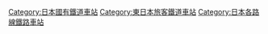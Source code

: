 [[Category:日本國有鐵道車站|Category:日本國有鐵道車站]]
[[Category:東日本旅客鐵道車站|Category:東日本旅客鐵道車站]]
[[Category:日本各路線鐵路車站|Category:日本各路線鐵路車站]]
{{DEFAULTSORT:Kamaishi}}
